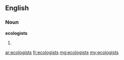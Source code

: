 ==English==

===Noun===
'''ecologists'''

# {{plural of|[[ecologist]]}}

[[ar:ecologists]]
[[fr:ecologists]]
[[mg:ecologists]]
[[my:ecologists]]